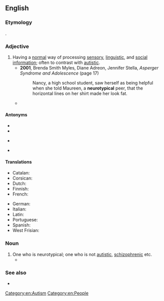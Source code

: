 ==English==
{{wikipedia}}

===Etymology===
{{prefix|en|neuro|typical}}.

===Adjective===
{{en-adj}}

# Having a [[normal]] {{gloss|usual, ordinary}} way of processing [[sensory]], [[linguistic]], and [[social]] [[information]]; often to contrast with [[autistic]].
#* '''2001''', Brenda Smith Myles, Diane Adreon, Jennifer Stella, ''Asperger Syndrome and Adolescence'' (page 17)
#*: Nancy, a high school student, saw herself as being helpful when she told Maureen, a '''neurotypical''' peer, that the horizontal lines on her shirt made her look fat.
#* {{quote-book|en|year=2006|author=Alan Griswold|title=Autistic Symphony|passage=If our definition of empathy were to require we take the human cognitive norm (overwhelmingly influenced by '''neurotypical''' cognition) as the absolute standard by which to measure empathy, then indeed we would have to conclude autistics do not instinctively possess a good sense of empathy.}}

====Antonyms====
* {{l|en|neuroatypical}}
* {{l|en|neurodivergent}}
* {{l|en|aneurotypical}} {{q|uncommon}}
* {{l|en|autistic}} {{q|contextual}}

====Translations====
{{trans-top|having normal way of processing information}}
* Catalan: {{t|ca|neurotípic|m}}
* Corsican: {{t|co|neurutipicu|m}}
* Dutch: {{t|nl|neurotypisch}}
* Finnish: {{t+|fi|neurotyypillinen}}
* French: {{t+|fr|neurotypique|m}}
{{trans-mid}}
* German: {{t+|de|neurotypisch}}
* Italian: {{t|it|neurotipico|m}}
* Latin: {{t|la|neurotypicus}}
* Portuguese: {{t|pt|neurotípico|m}}
* Spanish: {{t+|es|neurotípico}}
* West Frisian: {{t|fy|neurotypysk}}
{{trans-bottom}}

===Noun===
{{en-noun}}

# One who is neurotypical; one who is not [[autistic]], [[schizophrenic]] etc.
#* {{quote-av
|en
|date=2013-02-21
|episode=Conventions of Space and Time
|title=[[w:Community (TV series)|Community]]
|medium=Television
|season=4
|number=3
|people={{w|Matt Lucas}}
|role=Toby
|passage=Well, let's face it, '''neurotypicals''' don't have the same focus you or I have. They always get distracted, by marriage, kids, competitive cooking shows.
}}

===See also===
* {{l|en|allistic}}

[[Category:en:Autism]]
[[Category:en:People]]